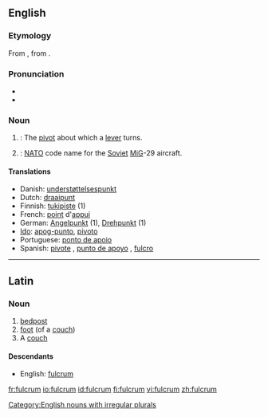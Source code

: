 ==English==
{{wikipedia}}

===Etymology===
From {{L.}} {{term|fulcrum||bedpost, foot of a couch|lang=la}}, from {{term|fulcio|fulciō|prop up, support}}.

===Pronunciation===
* {{IPA|/ˈfʌlkrəm/}}
* {{audio|en-us-fulcrum.ogg|Audio (US)}}

===Noun===
{{en-noun|pl2=fulcra}}

# {{mechanics}}: The [[pivot]] about which a [[lever]] turns.
# {{military}}: [[NATO]] code name for the [[Soviet]] [[MiG]]-29 aircraft.

====Translations====
* Danish: [[understøttelsespunkt]] {{n}}
* Dutch: [[draaipunt]]
* Finnish: [[tukipiste]] (1)
* French: [[point]] d'[[appui]] {{m}}
* German: [[Angelpunkt]] {{m}} (1), [[Drehpunkt]] {{m}} (1)
* [[Ido]]: [[apog-punto]], [[pivoto]]
* Portuguese: [[ponto de apoio]] {{m}}
* Spanish: [[pivote]] {{m}}, [[punto de apoyo]] {{m}}, [[fulcro]] {{m}}

[[Category:English nouns with irregular plurals]]

----

==Latin==

===Noun===
{{la-noun|fulcrum|fulcri|fulcrī|n|second}}

# [[bedpost]]
# [[foot]] (of a [[couch]])
# A [[couch]]

====Descendants====
* English: [[#English|fulcrum]]

[[fr:fulcrum]]
[[io:fulcrum]]
[[id:fulcrum]]
[[fi:fulcrum]]
[[vi:fulcrum]]
[[zh:fulcrum]]